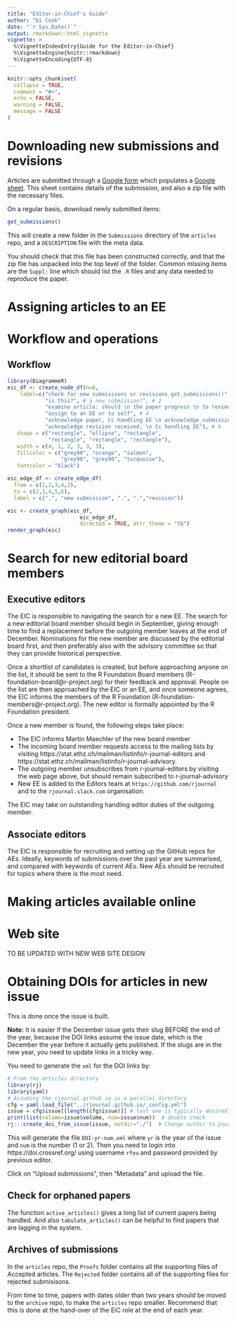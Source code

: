 ```yaml
---
title: "Editor-in-Chief's Guide"
author: "Di Cook"
date: "`r Sys.Date()`"
output: rmarkdown::html_vignette
vignette: >
  %\VignetteIndexEntry{Guide for the Editor-in-Chief}
  %\VignetteEngine{knitr::rmarkdown}
  %\VignetteEncoding{UTF-8}
---
```


```r
knitr::opts_chunk$set(
  collapse = TRUE,
  comment = "#>",
  echo = FALSE, 
  warning = FALSE,
  message = FALSE
)
```

# Downloading new submissions and revisions

Articles are submitted through a [Google form](https://forms.gle/ykj6QcoGQD5ctnA5A) which populates a [Google sheet](https://docs.google.com/spreadsheets/d/15Tem82ikjHhNVccZGrHFVdzVjoxAmwaiNwaBE95wu6k/edit#gid=1671813370). This sheet contains details of the submission, and also a zip file with the necessary files. 

On a regular basis, download newly submitted items:

```r
get_submissions()
```

This will create a new folder in the `Submissions` directory of the `articles` repo, and a `DESCRIPTION` file with the meta data.

You should check that this file has been constructed correctly, and that the zip file has unpacked into the top level of the folder. Common missing items are the `Suppl:` line which should list the `.R` files and any data needed to reproduce the paper. 

# Assigning articles to an EE


# Workflow and operations

## Workflow

```r
library(DiagrammeR)
eic_df <- create_node_df(n=6,  
    label=c("check for new submissions or revisions get_submissions()", # 1
            "is this?", # a new submission?", # 2
            "examine article: should \n the paper progress \n to review?", # 3
            "assign to an EE or to self", # 4
            "acknowledge paper, Cc handling EE \n acknowledge_submission() \n acknowledge_revision()", # 5
            "acknowledge revision received, \n Cc handling EE"), # 6
   shape = c("rectangle", "ellipse", "rectangle", 
             "rectangle", "rectangle", "rectangle"),
   width = c(4, 1, 2, 3, 3, 3),
   fillcolor = c("grey90", "orange", "salmon",  
                 "grey90", "grey90", "turquoise"),
   fontcolor = "black")

eic_edge_df <- create_edge_df(
  from = c(1,2,3,4,2), 
  to = c(2,3,4,5,6), 
  label = c(".", "new submission", ".", ".","revision"))

eic <- create_graph(eic_df, 
                       eic_edge_df, 
                       directed = TRUE, attr_theme = "tb")
render_graph(eic)
```
# Search for new editorial board members

## Executive editors

The EIC is responsible to navigating the search for a new EE. The search for a new editorial board member should begin in September, giving enough time to find a replacement before the outgoing member leaves at the end of December. Nominations for the new member are discussed by the editorial board first, and then preferably also with the advisory committee so that they can provide historical perspective.

Once a shortlist of candidates is created, but before approaching anyone on the list, it should be sent to the R Foundation Board members (R-foundation-board@r-project.org) for their feedback and approval. People on the list are then approached by the EIC or an EE, and once someone agrees, the EIC informs the members of the R Foundation (R-foundation-members@r-project.org). The new editor is formally appointed by the R Foundation president.

Once a new member is found, the following steps take place:

- The EIC informs Martin Maechler of the new board member
- The incoming board member requests access to the mailing lists by visiting https://stat.ethz.ch/mailman/listinfo/r-journal-editors and https://stat.ethz.ch/mailman/listinfo/r-journal-advisory.
- The outgoing member unsubscribes from r-journal-editors by visiting the web page above, but should remain subscribed to r-journal-advisory
- New EE is added to the Editors team at `https://github.com/rjournal` and to the `rjournal.slack.com` organisation.

The EIC may take on outstanding handling editor duties of the outgoing member.

## Associate editors

The EIC is responsible for recruiting and setting up the GitHub repos for AEs. Ideally, keywords of submissions over the past year are summarised, and compared with keywords of current AEs. New AEs should be recruited for topics where there is the most need.

# Making articles available online

# Web site

TO BE UPDATED WITH NEW WEB SITE DESIGN

# Obtaining DOIs for articles in new issue

This is done once the issue is built. 

**Note:** It is easier if the December issue gets their slug BEFORE the end of the year, because the DOI links assume the issue date, which is the December the year before it actually gets published. If the slugs are in the new year, you need to update links in a tricky way.

You need to generate the `xml` for the DOI links by:

```r
# From the articles directory
library(rj)
library(yaml)
# Assuming the rjournal.github.io is a parallel directory
cfg = yaml.load_file("../rjournal.github.io/_config.yml")
issue = cfg$issue[[length(cfg$issue)]] # last one is typically desired
print(list(volume=issue$volume, num=issue$num))  # double check
rj:::create_doi_from_issue(issue, outdir="./")  # Change outdir to your preference
```

This will generate the file `DOI-yr-num.xml` where `yr` is the year of the issue and `num` is the number (1 or 2). Then you need to login into https://doi.crossref.org/ using username `rfou` and password provided by previous editor. 

Click on "Upload submissions", then "Metadata" and upload the file. 

## Check for orphaned papers

The function `active_articles()` gives a long list of current papers being handled. And also `tabulate_articles()` can be helpful to find papers that are lagging in the system.

## Archives of submissions

In the `articles` repo, the `Proofs` folder contains all the supporting files of Accepted articles. The `Rejected` folder contains all of the supporting files for rejected submisisons.

From time to time, papers with dates older than two years should be moved to the `archive` repo, to make the `articles` repo smaller. Recommend that this is done at the hand-over of the EiC role at the end of each year.
